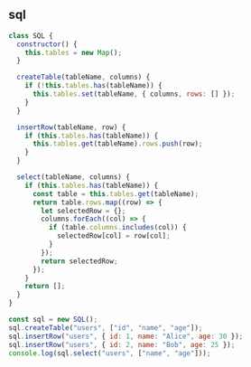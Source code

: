 
## sql

```js title="sql"
class SQL {
  constructor() {
    this.tables = new Map();
  }

  createTable(tableName, columns) {
    if (!this.tables.has(tableName)) {
      this.tables.set(tableName, { columns, rows: [] });
    }
  }

  insertRow(tableName, row) {
    if (this.tables.has(tableName)) {
      this.tables.get(tableName).rows.push(row);
    }
  }

  select(tableName, columns) {
    if (this.tables.has(tableName)) {
      const table = this.tables.get(tableName);
      return table.rows.map((row) => {
        let selectedRow = {};
        columns.forEach((col) => {
          if (table.columns.includes(col)) {
            selectedRow[col] = row[col];
          }
        });
        return selectedRow;
      });
    }
    return [];
  }
}

const sql = new SQL();
sql.createTable("users", ["id", "name", "age"]);
sql.insertRow("users", { id: 1, name: "Alice", age: 30 });
sql.insertRow("users", { id: 2, name: "Bob", age: 25 });
console.log(sql.select("users", ["name", "age"]));
```
